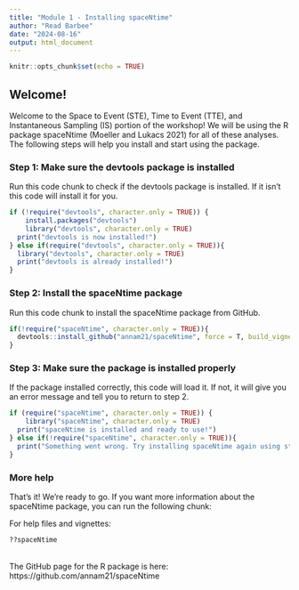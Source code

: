 ```yaml
---
title: "Module 1 - Installing spaceNtime"
author: "Read Barbee"
date: "2024-08-16"
output: html_document
---
```


```r
knitr::opts_chunk$set(echo = TRUE)
```

## Welcome!

Welcome to the Space to Event (STE), Time to Event (TTE), and Instantaneous Sampling (IS) portion of the workshop! We will be using the R package spaceNtime (Moeller and Lukacs 2021) for all of these analyses. The following steps will help you install and start using the package.


### Step 1: Make sure the devtools package is installed

Run this code chunk to check if the devtools package is installed. If it isn't this code will install it for you. 

```r
if (!require("devtools", character.only = TRUE)) {
    install.packages("devtools")
    library("devtools", character.only = TRUE)
  print("devtools is now installed!")
} else if(require("devtools", character.only = TRUE)){
  library("devtools", character.only = TRUE)
  print("devtools is already installed!")
}

```



### Step 2: Install the spaceNtime package

Run this code chunk to install the spaceNtime package from GitHub. 
```r
if(!require("spaceNtime", character.only = TRUE)){
  devtools::install_github("annam21/spaceNtime", force = T, build_vignettes = T)
}
```



### Step 3: Make sure the package is installed properly 

If the package installed correctly, this code will load it. If not, it will give you an error message and tell you to return to step 2.
```r
if (require("spaceNtime", character.only = TRUE)) {
    library("spaceNtime", character.only = TRUE)
  print("spaceNtime is installed and ready to use!")
} else if(!require("spaceNtime", character.only = TRUE)){
  print("Something went wrong. Try installing spaceNtime again using step 2.")
}
```

### More help

That's it! We're ready to go. If you want more information about the spaceNtime package, you can run the following chunk:

For help files and vignettes:
```r
??spaceNtime
```

\
The GitHub page for the R package is here: 
https://github.com/annam21/spaceNtime

\
